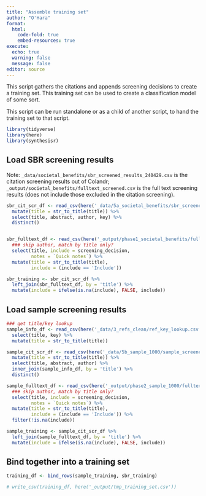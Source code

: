 ```yaml
---
title: "Assemble training set"
author: "O'Hara"
format: 
  html:
    code-fold: true
    embed-resources: true
execute:
  echo: true
  warning: false
  message: false
editor: source
---
```


This script gathers the citations and appends screening decisions to create a training set.  This training set can be used to create a classification model of some sort.

This script can be run standalone or as a child of another script, to hand the training set to that script.

```r
library(tidyverse)
library(here)
library(synthesisr)
```


## Load SBR screening results

Note: `_data/societal_benefits/sbr_screened_results_240429.csv` is the citation screening results out of Colandr; `_output/societal_benefits/fulltext_screened.csv` is the full text screening results (does not include those excluded in the citation screening).

```r
sbr_cit_scr_df <- read_csv(here('_data/5a_societal_benefits/sbr_screened_results_240429.csv')) %>%
  mutate(title = str_to_title(title)) %>%
  select(title, abstract, author, key) %>%
  distinct()


sbr_fulltext_df <- read_csv(here('_output/phase1_societal_benefits/fulltext_screened.csv')) %>%
  ### skip author, match by title only?
  select(title, include = screening_decision, 
         notes = `Quick notes`) %>%
  mutate(title = str_to_title(title),
         include = (include == 'Include'))

sbr_training <- sbr_cit_scr_df %>%
  left_join(sbr_fulltext_df, by = 'title') %>%
  mutate(include = ifelse(is.na(include), FALSE, include))

```

## Load sample screening results

```r
### get title/key lookup
sample_info_df <- read_csv(here('_data/3_refs_clean/ref_key_lookup.csv')) %>%
  select(title, key) %>%
  mutate(title = str_to_title(title))

sample_cit_scr_df <- read_csv(here('_data/5b_sample_1000/sample_screened_results_240802.csv')) %>%
  mutate(title = str_to_title(title)) %>%
  select(title, abstract, author) %>%
  inner_join(sample_info_df, by = 'title') %>%
  distinct()

sample_fulltext_df <- read_csv(here('_output/phase2_sample_1000/fulltext_screened.csv')) %>%
  ### skip author, match by title only?
  select(title, include = screening_decision, 
         notes = `Quick notes`) %>%
  mutate(title = str_to_title(title),
         include = (include == 'Include')) %>%
  filter(!is.na(include))

sample_training <- sample_cit_scr_df %>%
  left_join(sample_fulltext_df, by = 'title') %>%
  mutate(include = ifelse(is.na(include), FALSE, include))

```

## Bind together into a training set

```r
training_df <- bind_rows(sample_training, sbr_training)

# write_csv(training_df, here('_output/tmp_training_set.csv'))
```

